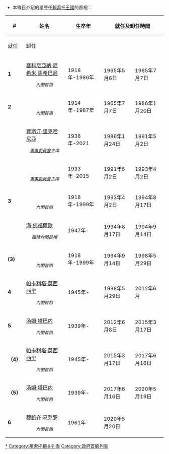 *本條目介紹的是歷任[[賴索托王國|賴索托王國]]的首相：
{| class="wikitable" style="text-align:center"
|- align=center bgcolor=#ebebeb
!rowspan=2|#
!rowspan=2|姓名
!rowspan=2|生卒年
!colspan=2|就任及卸任時間
!colspan=2 rowspan=2|政黨
|- align=center bgcolor=#ebebeb
!就任
!卸任
|-bgcolor=#FFCCCC 
|'''1'''
|[[塞科尼亞納‧尼希米‧馬希巴尼|塞科尼亞納‧尼希米‧馬希巴尼]]<br><small><center>''內閣首相''
|1918年-1986年
|1965年5月6日
|1965年7月7日
|{{link-en|巴索托国民党|Basotho National Party}}
|-bgcolor=#FFCCCC 
|'''2'''
|{{link-en|乔纳森|Leabua Jonathan}}<br><small><center>''內閣首相''
|1914年-1987年
|1965年7月7日
|1986年1月20日
|{{link-en|巴索托国民党|Basotho National Party}}
|- style="background-color: DarkKhaki"
|
|[[賈斯汀‧里克哈尼亞|賈斯汀‧里克哈尼亞]]<br><small><center>''[[軍事委員會|軍事委員會]]主席''
|1938年-2021
|1986年1月24日
|1991年5月2日
|[[賴索托軍事委員會|賴索托軍事委員會]]
|- style="background-color: DarkKhaki"
|
|{{link-en|埃利亚斯·拉马艾马上校|Elias Phisoana Ramaema}}<br><small><center>''[[軍事委員會|軍事委員會]]主席''
|1933年-2015
|1991年5月2日
|1993年4月2日
|[[賴索托軍事委員會|賴索托軍事委員會]]
|- 
|'''3'''
|{{link-en|恩祖‧莫赫勒|Ntsu Mokhehle}}<br><small><center>''內閣首相''
|1918年-1999年
|1993年4月2日
|1994年8月17日
|{{link-en|巴索托大会党|Basotho Congress Party}}
|- style="background-color: white"
|
|[[海‧佛福爾歐|海‧佛福爾歐]]<br><small><center>''臨時內閣首相''
| 1947年-
|1994年8月17日
|1994年9月14日
|[[非黨|非黨]]
|- 
|'''(3)'''
|{{link-en|恩祖‧莫赫勒|Ntsu Mokhehle}}<br><small><center>''內閣首相''
|1918年-1999年
|1994年9月14日
|1998年5月29日
|{{link-en|巴索托大会党|Basotho Congress Party}} (1994年-1997年)<br>[[賴索托國會民主黨|賴索托國會民主黨]] (1997年-1998年)
|- 
|'''4'''
|[[帕卡利塔·莫西西里|帕卡利塔·莫西西里]]<br><small><center>''內閣首相''
|1945年-
|1998年5月29日
|2012年6月
|{{link-en|莱索托民主大会党|Lesotho Congress for Democracy}}
|- 
|'''5'''
|[[汤姆·塔巴内|汤姆·塔巴内]]<br><small><center>''內閣首相''
|1939年-
|2012年6月8日
|2015年3月17日
|{{link-en|全巴苏陀大会党|All Basotho Convention}}
|- 
|'''（4）'''
|[[帕卡利塔·莫西西里|帕卡利塔·莫西西里]]<br><small><center>''內閣首相''
|1945年-
|2015年3月17日
|2017年6月16日
|{{link-en|莱索托民主大会党|Lesotho Congress for Democracy}}
|- 
|'''（5）'''
|[[汤姆·塔巴内|汤姆·塔巴内]]<br><small><center>''內閣首相''
|1939年-
|2017年6月16日
|2020年5月19日
|{{link-en|全巴苏陀大会党|All Basotho Convention}}
|- 
|'''6'''
|[[穆凯齐·马乔罗|穆凯齐·马乔罗]]<br><small><center>''內閣首相''
|1961年-
|2020年5月20日
|
|{{link-en|全巴苏陀大会党|All Basotho Convention}}
|}

{{賴索托首相}}
{{非洲政府首脑}}
[[Category:莱索托首相|*]]
[[Category:莱索托相关列表|Category:莱索托相关列表]]
[[Category:政府首脑列表|Category:政府首脑列表]]